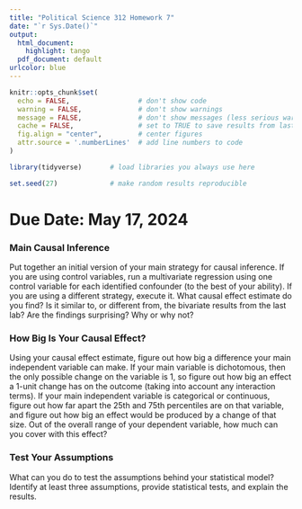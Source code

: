```yaml
---
title: "Political Science 312 Homework 7"
date: "`r Sys.Date()`"
output:
  html_document:
    highlight: tango
  pdf_document: default
urlcolor: blue
---
```


```r
knitr::opts_chunk$set(
  echo = FALSE,                 # don't show code
  warning = FALSE,              # don't show warnings
  message = FALSE,              # don't show messages (less serious warnings)
  cache = FALSE,                # set to TRUE to save results from last compilation
  fig.align = "center",         # center figures
  attr.source = '.numberLines'  # add line numbers to code
)

library(tidyverse)       # load libraries you always use here

set.seed(27)             # make random results reproducible
```

# Due Date: May 17, 2024

### Main Causal Inference

Put together an initial version of your main strategy for causal inference. If you are using control variables, run a multivariate regression using one control variable for each identified confounder (to the best of your ability). If you are using a different strategy, execute it. What causal effect estimate do you find? Is it similar to, or different from, the bivariate results from the last lab? Are the findings surprising? Why or why not?

### How Big Is Your Causal Effect?

Using your causal effect estimate, figure out how big a difference your main independent variable can make. If your main variable is dichotomous, then the only possible change on the variable is 1, so figure out how big an effect a 1-unit change has on the outcome (taking into account any interaction terms). If your main independent variable is categorical or continuous, figure out how far apart the 25th and 75th percentiles are on that variable, and figure out how big an effect would be produced by a change of that size. Out of the overall range of your dependent variable, how much can you cover with this effect?

### Test Your Assumptions

What can you do to test the assumptions behind your statistical model? Identify at least three assumptions, provide statistical tests, and explain the results.

